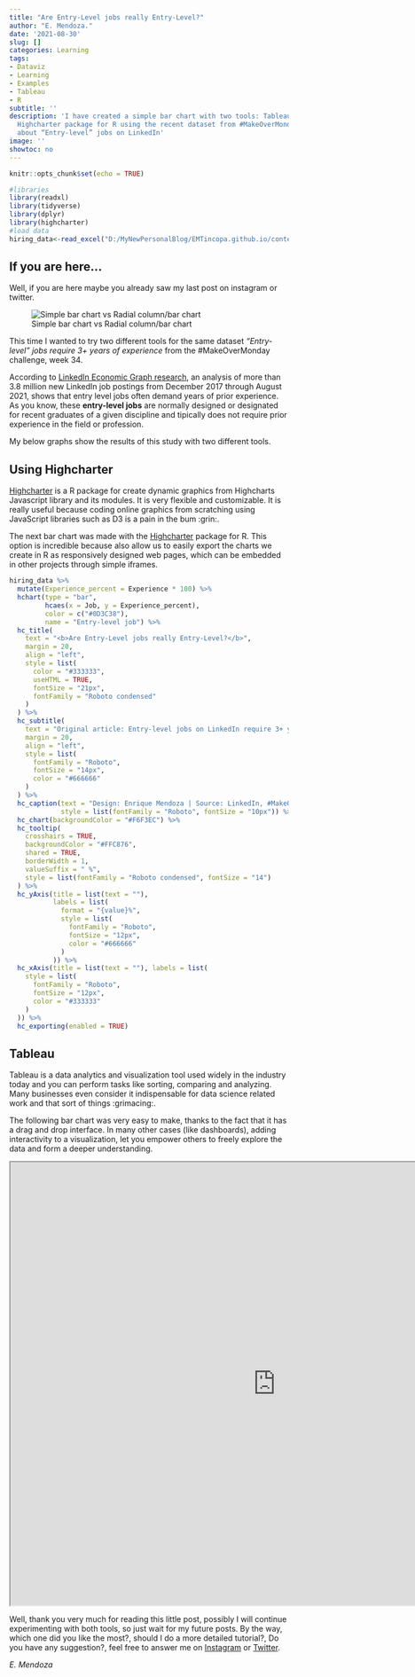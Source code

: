 ```yaml
---
title: "Are Entry-Level jobs really Entry-Level?"
author: "E. Mendoza."
date: '2021-08-30'
slug: []
categories: Learning
tags:
- Dataviz
- Learning
- Examples
- Tableau
- R
subtitle: ''
description: 'I have created a simple bar chart with two tools: Tableau public and
  Highcharter package for R using the recent dataset from #MakeOverMonday challenge
  about “Entry-level” jobs on LinkedIn'
image: ''
showtoc: no
---
```



```r
knitr::opts_chunk$set(echo = TRUE)

#libraries
library(readxl)
library(tidyverse)
library(dplyr)
library(highcharter)
#load data
hiring_data<-read_excel("D:/MyNewPersonalBlog/EMTincopa.github.io/content/post/2021-08-30-entry-level-jobs-on-linkedin-require-3-years-of-experience/Entry-Level LinkedIn Jobs.xlsx", sheet = 1)
```


## If you are here...

Well, if you are here maybe you already saw my last post on instagram or twitter.

![Simple bar chart vs Radial column/bar chart](D:/MyNewPersonalBlog/EMTincopa.github.io/content/post/2021-08-30-entry-level-jobs-on-linkedin-require-3-years-of-experience/Images/RadialBarChart.png)

This time I wanted to try two different tools for the same dataset _*"Entry-level" jobs require 3+ years of experience*_ from the #MakeOverMonday challenge, week 34.

According to [LinkedIn Economic Graph research](https://www.linkedin.com/pulse/hirings-new-red-line-why-newcomers-cant-land-35-jobs-george-anders/), an analysis of more than 3.8 million new LinkedIn job postings from December 2017 through August 2021, shows that entry level jobs often demand years of prior experience. As you know, these **entry-level jobs** are normally designed or designated for recent graduates of a given discipline and tipically does not require prior experience in the field or profession.

My below graphs show the results of this study with two different tools.

## Using Highcharter

[Highcharter](https://jkunst.com/highcharter/) is a R package for create dynamic graphics from Highcharts Javascript library and its modules. It is very flexible and customizable. It is really useful because coding online graphics from scratching using JavaScript libraries such as D3 is a pain in the bum :grin:.

The next bar chart was made with the [Highcharter](https://jkunst.com/highcharter/) package for R. This option is incredible because also allow us to easily export the charts we create in R as responsively designed web pages, which can be embedded in other projects through simple iframes.

```r

hiring_data %>%
  mutate(Experience_percent = Experience * 100) %>%
  hchart(type = "bar",
         hcaes(x = Job, y = Experience_percent),
         color = c("#0D3C38"),
         name = "Entry-level job") %>%
  hc_title(
    text = "<b>Are Entry-Level jobs really Entry-Level?</b>",
    margin = 20,
    align = "left",
    style = list(
      color = "#333333",
      useHTML = TRUE,
      fontSize = "21px",
      fontFamily = "Roboto condensed"
    )
  ) %>%
  hc_subtitle(
    text = "Original article: Entry-level jobs on LinkedIn require 3+ years of experience",
    margin = 20,
    align = "left",
    style = list(
      fontFamily = "Roboto",
      fontSize = "14px",
      color = "#666666"
    )
  ) %>%
  hc_caption(text = "Design: Enrique Mendoza | Source: LinkedIn, #MakeOverMonday week 34, 2021",
             style = list(fontFamily = "Roboto", fontSize = "10px")) %>%
  hc_chart(backgroundColor = "#F6F3EC") %>%
  hc_tooltip(
    crosshairs = TRUE,
    backgroundColor = "#FFC876",
    shared = TRUE,
    borderWidth = 1,
    valueSuffix = " %",
    style = list(fontFamily = "Roboto condensed", fontSize = "14")
  ) %>%
  hc_yAxis(title = list(text = ""),
           labels = list(
             format = "{value}%",
             style = list(
               fontFamily = "Roboto",
               fontSize = "12px",
               color = "#666666"
             )
           )) %>%
  hc_xAxis(title = list(text = ""), labels = list(
    style = list(
      fontFamily = "Roboto",
      fontSize = "12px",
      color = "#333333"
    )
  )) %>%
  hc_exporting(enabled = TRUE)

```

## Tableau

Tableau is a data analytics and visualization tool used widely in the industry today and you can perform tasks like sorting, comparing and analyzing. Many businesses even consider it indispensable for data science related work and that sort of things :grimacing:. 

The following bar chart was very easy to make, thanks to the fact that it has a drag and drop interface. In many other cases (like dashboards), adding interactivity to a visualization, let you empower others to freely explore the data and form a deeper understanding. 

<iframe src="https://public.tableau.com/views/MakeOverMondayweek342021-Entry-leveljobsonLinkedInrequire3yearsofexperience/Dashboard1?:showVizHome=no&:embed=true"
 width="955" height="800"></iframe>

Well, thank you very much for reading this little post, possibly I will continue experimenting with both tools, so just wait for my future posts. By the way, which one did you like the most?, should I do a more detailed tutorial?, Do you have any suggestion?, feel free to answer me on [Instagram](instagram.com/datavizadventure/) or [Twitter](https://twitter.com/DatavizAdventuR).

 
*E. Mendoza*
